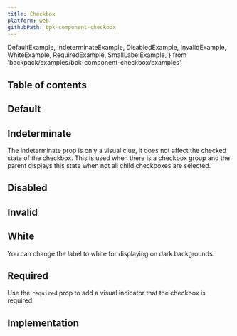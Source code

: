 ```yaml
---
title: Checkbox
platform: web
githubPath: bpk-component-checkbox
---
```




  DefaultExample,
  IndeterminateExample,
  DisabledExample,
  InvalidExample,
  WhiteExample,
  RequiredExample,
  SmallLabelExample,
} from 'backpack/examples/bpk-component-checkbox/examples'

## Table of contents

## Default

<PresentationBlock>
  <DefaultExample />
</PresentationBlock>

## Indeterminate

The indeterminate prop is only a visual clue, it does not affect the checked state of the checkbox. This is used when there is a checkbox group and the parent displays this state when not all child checkboxes are selected.

<PresentationBlock>
  <IndeterminateExample />
</PresentationBlock>

## Disabled

<PresentationBlock>
  <DisabledExample />
</PresentationBlock>

## Invalid

<PresentationBlock>
  <InvalidExample />
</PresentationBlock>

## White

You can change the label to white for displaying on dark backgrounds.

<PresentationBlock darkBackground>
  <WhiteExample />
</PresentationBlock>

## Required

Use the `required` prop to add a visual indicator that the checkbox is required.

<PresentationBlock>
  <RequiredExample />
</PresentationBlock>

## Implementation

<Readme />
